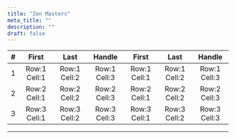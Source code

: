 ```yaml
---
title: "Zen Masters"
meta_title: ""
description: ""
draft: false
---
```


| #   |    First     |     Last     |   Handle     |    First     |     Last     |   Handle     |
| :-- | :----------: | :----------: | :----------: | :----------: | :----------: | :----------: |
| 1   | Row:1 Cell:1 | Row:1 Cell:2 | Row:1 Cell:3 | Row:1 Cell:1 | Row:1 Cell:2 | Row:1 Cell:3 |
| 2   | Row:2 Cell:1 | Row:2 Cell:2 | Row:2 Cell:3 | Row:2 Cell:1 | Row:2 Cell:2 | Row:2 Cell:3 |
| 3   | Row:3 Cell:1 | Row:3 Cell:2 | Row:3 Cell:3 | Row:3 Cell:1 | Row:3 Cell:2 | Row:3 Cell:3 |

---
